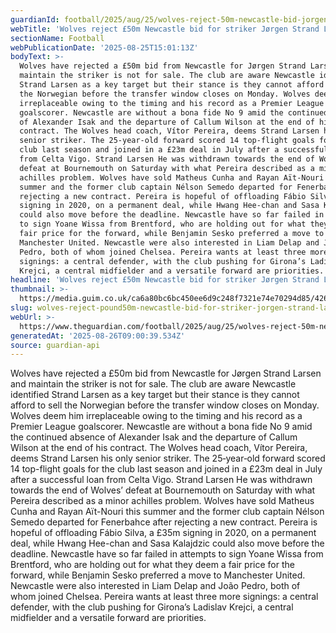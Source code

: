 ```yaml
---
guardianId: football/2025/aug/25/wolves-reject-50m-newcastle-bid-jorgen-strand-larsen
webTitle: 'Wolves reject £50m Newcastle bid for striker Jørgen Strand Larsen '
sectionName: Football
webPublicationDate: '2025-08-25T15:01:13Z'
bodyText: >-
  Wolves have rejected a £50m bid from Newcastle for Jørgen Strand Larsen and
  maintain the striker is not for sale. The club are aware Newcastle identified
  Strand Larsen as a key target but their stance is they cannot afford to sell
  the Norwegian before the transfer window closes on Monday. Wolves deem him
  irreplaceable owing to the timing and his record as a Premier League
  goalscorer. Newcastle are without a bona fide No 9 amid the continued absence
  of Alexander Isak and the departure of Callum Wilson at the end of his
  contract. The Wolves head coach, Vítor Pereira, deems Strand Larsen his only
  senior striker. The 25‑year‑old forward scored 14 top-flight goals for the
  club last season and joined in a £23m deal in July after a successful loan
  from Celta Vigo. Strand Larsen He was withdrawn towards the end of Wolves’
  defeat at Bournemouth on Saturday with what Pereira described as a minor
  achilles problem. Wolves have sold Matheus Cunha and Rayan Aït-Nouri this
  summer and the former club captain Nélson Semedo departed for Fenerbahce after
  rejecting a new contract. Pereira is hopeful of offloading Fábio Silva, a £35m
  signing in 2020, on a permanent deal, while Hwang Hee-chan and Sasa Kalajdzic
  could also move before the deadline. Newcastle have so far failed in attempts
  to sign Yoane Wissa from Brentford, who are holding out for what they deem a
  fair price for the forward, while Benjamin Sesko preferred a move to
  Manchester United. Newcastle were also interested in Liam Delap and João
  Pedro, both of whom joined Chelsea. Pereira wants at least three more
  signings: a central defender, with the club pushing for Girona’s Ladislav
  Krejci, a central midfielder and a versatile forward are priorities.
headline: 'Wolves reject £50m Newcastle bid for striker Jørgen Strand Larsen '
thumbnail: >-
  https://media.guim.co.uk/ca6a80bc6bc450ee6d9c248f7321e74e70294d85/426_30_2525_2021/500.jpg
slug: wolves-reject-pound50m-newcastle-bid-for-striker-jorgen-strand-larsen
webUrl: >-
  https://www.theguardian.com/football/2025/aug/25/wolves-reject-50m-newcastle-bid-jorgen-strand-larsen
generatedAt: '2025-08-26T09:00:39.534Z'
source: guardian-api
---
```

Wolves have rejected a £50m bid from Newcastle for Jørgen Strand Larsen and maintain the striker is not for sale. The club are aware Newcastle identified Strand Larsen as a key target but their stance is they cannot afford to sell the Norwegian before the transfer window closes on Monday. Wolves deem him irreplaceable owing to the timing and his record as a Premier League goalscorer. Newcastle are without a bona fide No 9 amid the continued absence of Alexander Isak and the departure of Callum Wilson at the end of his contract. The Wolves head coach, Vítor Pereira, deems Strand Larsen his only senior striker. The 25‑year‑old forward scored 14 top-flight goals for the club last season and joined in a £23m deal in July after a successful loan from Celta Vigo. Strand Larsen He was withdrawn towards the end of Wolves’ defeat at Bournemouth on Saturday with what Pereira described as a minor achilles problem. Wolves have sold Matheus Cunha and Rayan Aït-Nouri this summer and the former club captain Nélson Semedo departed for Fenerbahce after rejecting a new contract. Pereira is hopeful of offloading Fábio Silva, a £35m signing in 2020, on a permanent deal, while Hwang Hee-chan and Sasa Kalajdzic could also move before the deadline. Newcastle have so far failed in attempts to sign Yoane Wissa from Brentford, who are holding out for what they deem a fair price for the forward, while Benjamin Sesko preferred a move to Manchester United. Newcastle were also interested in Liam Delap and João Pedro, both of whom joined Chelsea. Pereira wants at least three more signings: a central defender, with the club pushing for Girona’s Ladislav Krejci, a central midfielder and a versatile forward are priorities.
